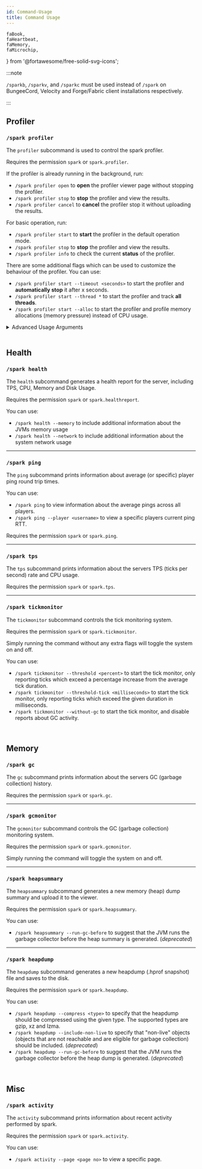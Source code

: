 ```yaml
---
id: Command-Usage
title: Command Usage
---
```


    faBook,
    faHeartbeat,
    faMemory,
    faMicrochip,
} from '@fortawesome/free-solid-svg-icons';

:::note

`/sparkb`, `/sparkv`, and `/sparkc` must be used instead of `/spark` on BungeeCord, Velocity and Forge/Fabric client installations respectively. 

:::

## <FontAwesomeIcon icon={faMicrochip} /> Profiler

### `/spark profiler`

The `profiler` subcommand is used to control the spark profiler.

Requires the permission `spark` or `spark.profiler`.

If the profiler is already running in the background, run:
* `/spark profiler open` to **open** the profiler viewer page without stopping the profiler.
* `/spark profiler stop` to **stop** the profiler and view the results.
* `/spark profiler cancel` to **cancel** the profiler stop it without uploading the results.

For basic operation, run:
* `/spark profiler start` to **start** the profiler in the default operation mode.
* `/spark profiler stop` to **stop** the profiler and view the results.
* `/spark profiler info` to check the current **status** of the profiler.

There are some additional flags which can be used to customize the behaviour of the profiler. You can use:
* `/spark profiler start --timeout <seconds>` to start the profiler and **automatically stop** it after x seconds.
* `/spark profiler start --thread *` to start the profiler and track **all threads**.
* `/spark profiler start --alloc` to start the profiler and profile memory allocations (memory pressure) instead of CPU usage.

<details>
<summary>Advanced Usage Arguments</summary>
<div>

You can use:
* `/spark profiler start --interval <milliseconds>` to start the profiler and sample at the given interval (default is 4)
* `/spark profiler start --thread *` to start the profiler and track all threads.
* `/spark profiler start --thread <thread name>` to start the profiler and only track specific threads.
* `/spark profiler start --only-ticks-over <milliseconds>` to start the profiler, but only record samples from ticks which take longer than the given duration.
* `/spark profiler start --regex --thread <thread name pattern>` to start the profiler and only track threads matching the given regex.
* `/spark profiler start --combine-all` to start the profiler but combine all threads under one root node.
* `/spark profiler start --not-combined` to start the profiler but disable grouping threads from a thread pool together.
* `/spark profiler start --force-java-sampler` to start the profiler and force usage of the Java sampler, instead of the async one.
* `/spark profiler start --alloc --alloc-live-only` to start the memory allocation profiler, only retaining stats for objects that haven't been garbage collected by the end of the profile
* `/spark profiler start --alloc --interval <bytes>` to start the memory allocation profiler and sample at the given rate in bytes (default is `524287` aka *512 KB*)
* `/spark profiler stop --comment <comment>` to stop the profiler and include the specified comment in the viewer.
* `/spark profiler stop --separate-parent-calls` to stop the profiler and separate calls in the viewer if they were invoked by a different parent method. (*deprecated*)
* `/spark profiler stop --save-to-file` to save profile to file under the config directory instead of uploading it.

</div>
</details>

<br />

## <FontAwesomeIcon icon={faHeartbeat} /> Health

### `/spark health`
The `health` subcommand generates a health report for the server, including TPS, CPU, Memory and Disk Usage.

Requires the permission `spark` or `spark.healthreport`.

You can use:
* `/spark health --memory` to include additional information about the JVMs memory usage
* `/spark health --network` to include additional information about the system network usage

___
### `/spark ping`
The `ping` subcommand prints information about average (or specific) player ping round trip times.

You can use:
* `/spark ping` to view information about the average pings across all players.
* `/spark ping --player <username>` to view a specific players current ping RTT.

Requires the permission `spark` or `spark.ping`.

___
### `/spark tps`
The `tps` subcommand prints information about the servers TPS (ticks per second) rate and CPU usage.

Requires the permission `spark` or `spark.tps`.

___
### `/spark tickmonitor`
The `tickmonitor` subcommand controls the tick monitoring system.

Requires the permission `spark` or `spark.tickmonitor`.

Simply running the command without any extra flags will toggle the system on and off.

You can use:
* `/spark tickmonitor --threshold <percent>` to start the tick monitor, only reporting ticks which exceed a percentage increase from the average tick duration.
* `/spark tickmonitor --threshold-tick <milliseconds>` to start the tick monitor, only reporting ticks which exceed the given duration in milliseconds.
* `/spark tickmonitor --without-gc` to start the tick monitor, and disable reports about GC activity.

<br />

## <FontAwesomeIcon icon={faMemory} /> Memory

### `/spark gc`
The `gc` subcommand prints information about the servers GC (garbage collection) history.

Requires the permission `spark` or `spark.gc`.

___
### `/spark gcmonitor`
The `gcmonitor` subcommand controls the GC (garbage collection) monitoring system.

Requires the permission `spark` or `spark.gcmonitor`.

Simply running the command will toggle the system on and off.

___
### `/spark heapsummary`
The `heapsummary` subcommand generates a new memory (heap) dump summary and upload it to the viewer.

Requires the permission `spark` or `spark.heapsummary`.

You can use:
* `/spark heapsummary --run-gc-before` to suggest that the JVM runs the garbage collector before the heap summary is generated. (*deprecated*)

___
### `/spark heapdump`
The `heapdump` subcommand generates a new heapdump (.hprof snapshot) file and saves to the disk.

Requires the permission `spark` or `spark.heapdump`.

You can use:
* `/spark heapdump --compress <type>` to specify that the heapdump should be compressed using the given type. The supported types are gzip, xz and lzma.
* `/spark heapdump --include-non-live` to specify that "non-live" objects (objects that are not reachable and are eligible for garbage collection) should be included. (*deprecated*)
* `/spark heapdump --run-gc-before` to suggest that the JVM runs the garbage collector before the heap dump is generated. (*deprecated*)

<br />

## <FontAwesomeIcon icon={faBook} /> Misc

### `/spark activity`
The `activity` subcommand prints information about recent activity performed by spark.

Requires the permission `spark` or `spark.activity`.

You can use:
* `/spark activity --page <page no>` to view a specific page.
